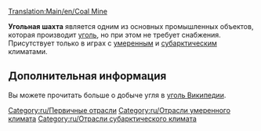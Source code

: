 [[Translation:Main/en/Coal Mine]]{{en/-}}
{{ru/Промышленность| имя=Угольная шахта
| Изображение=Coalmine.png
| Климат=[[Main/en/Климат/Ru#Умеренный|Умеренный]], [[Main/en/Климат/Ru#Субарктический|Субарктический]]
| Принимает=нет
| Производит=[[Main/ru/Уголь|Уголь]]
| Примечания=нет
}}

'''Угольная шахта''' является одним из основных промышленных объектов, которая производит [[Main/ru/Уголь|уголь]], но при этом не требует снабжения. Присутствует только в играх с [[Main/en/Климат/Ru#Умеренный|умеренным]] и [[Main/en/Климат/Ru#Субарктический|субарктическим]] климатами.

== Дополнительная информация ==
Вы можете прочитать больше о добыче угля в [http://www.wikipedia.org/wiki/ru:Ископаемый уголь Википедии].

{{ru/Navbox Промышленность}}

[[Category:ru/Первичные отрасли]]
[[Category:ru/Отрасли умеренного климата]]
[[Category:ru/Отрасли субарктического климата]]
